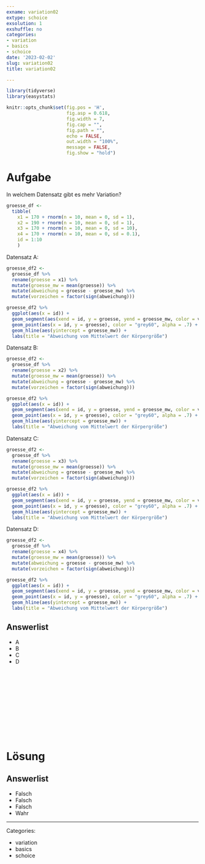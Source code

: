 ```yaml
---
exname: variation02
extype: schoice
exsolution: 1
exshuffle: no
categories:
- variation
- basics
- schoice
date: '2023-02-02'
slug: variation02
title: variation02

---
```





```r
library(tidyverse)
library(easystats)
```


```r
knitr::opts_chunk$set(fig.pos = 'H',
                      fig.asp = 0.618,
                      fig.width = 7,
                      fig.cap = "", 
                      fig.path = "",
                      echo = FALSE,
                      out.width = "100%",
                      message = FALSE,
                      fig.show = "hold")

```






# Aufgabe

In welchem Datensatz gibt es mehr Variation?



```r

groesse_df <-
  tibble(
    x1 = 170 + rnorm(n = 10, mean = 0, sd = 1),
    x2 = 190 + rnorm(n = 10, mean = 0, sd = 1),
    x3 = 170 + rnorm(n = 10, mean = 0, sd = 10),
    x4 = 170 + rnorm(n = 10, mean = 0, sd = 0.1),    
    id = 1:10
    )


```


Datensatz A:

```r
groesse_df2 <-
  groesse_df %>% 
  rename(groesse = x1) %>% 
  mutate(groesse_mw = mean(groesse)) %>% 
  mutate(abweichung = groesse - groesse_mw) %>% 
  mutate(vorzeichen = factor(sign(abweichung)))

groesse_df2 %>% 
  ggplot(aes(x = id)) +
  geom_segment(aes(xend = id, y = groesse, yend = groesse_mw, color = vorzeichen)) +
  geom_point(aes(x = id, y = groesse), color = "grey60", alpha = .7) +
  geom_hline(aes(yintercept = groesse_mw)) +
  labs(title = "Abweichung vom Mittelwert der Körpergröße")
```



Datensatz B:

```r
groesse_df2 <-
  groesse_df %>% 
  rename(groesse = x2) %>% 
  mutate(groesse_mw = mean(groesse)) %>% 
  mutate(abweichung = groesse - groesse_mw) %>% 
  mutate(vorzeichen = factor(sign(abweichung)))

groesse_df2 %>% 
  ggplot(aes(x = id)) +
  geom_segment(aes(xend = id, y = groesse, yend = groesse_mw, color = vorzeichen)) +
  geom_point(aes(x = id, y = groesse), color = "grey60", alpha = .7) +
  geom_hline(aes(yintercept = groesse_mw)) +
  labs(title = "Abweichung vom Mittelwert der Körpergröße")
```


Datensatz C:

```r
groesse_df2 <-
  groesse_df %>% 
  rename(groesse = x3) %>% 
  mutate(groesse_mw = mean(groesse)) %>% 
  mutate(abweichung = groesse - groesse_mw) %>% 
  mutate(vorzeichen = factor(sign(abweichung)))

groesse_df2 %>% 
  ggplot(aes(x = id)) +
  geom_segment(aes(xend = id, y = groesse, yend = groesse_mw, color = vorzeichen)) +
  geom_point(aes(x = id, y = groesse), color = "grey60", alpha = .7) +
  geom_hline(aes(yintercept = groesse_mw)) +
  labs(title = "Abweichung vom Mittelwert der Körpergröße")
```




Datensatz D:

```r
groesse_df2 <-
  groesse_df %>% 
  rename(groesse = x4) %>% 
  mutate(groesse_mw = mean(groesse)) %>% 
  mutate(abweichung = groesse - groesse_mw) %>% 
  mutate(vorzeichen = factor(sign(abweichung)))

groesse_df2 %>% 
  ggplot(aes(x = id)) +
  geom_segment(aes(xend = id, y = groesse, yend = groesse_mw, color = vorzeichen)) +
  geom_point(aes(x = id, y = groesse), color = "grey60", alpha = .7) +
  geom_hline(aes(yintercept = groesse_mw)) +
  labs(title = "Abweichung vom Mittelwert der Körpergröße")
```


Answerlist
----------
* A
* B
* C
* D





</br>
</br>
</br>
</br>
</br>
</br>
</br>
</br>
</br>
</br>

# Lösung


Answerlist
----------


* Falsch
* Falsch
* Falsch
* Wahr






---

Categories: 

- variation
- basics
- schoice

